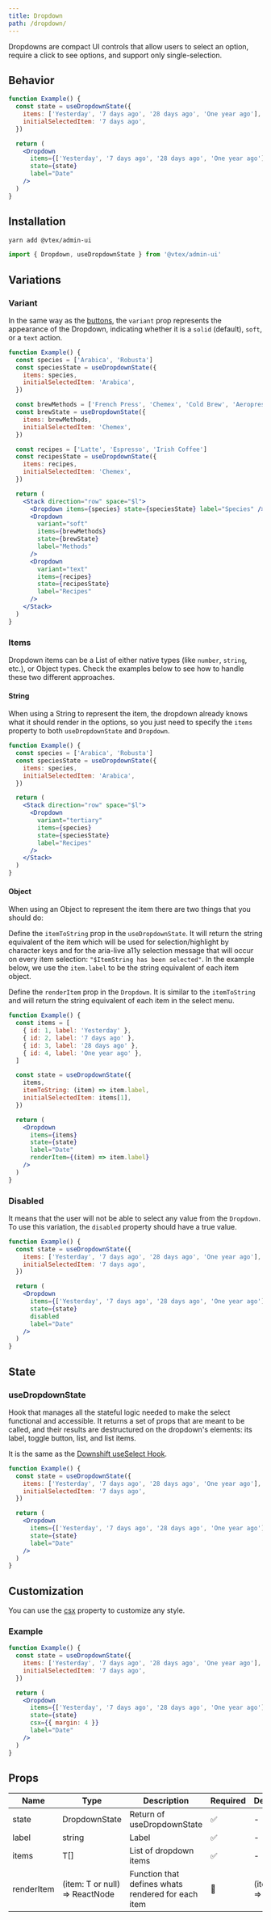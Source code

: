 ```yaml
---
title: Dropdown
path: /dropdown/
---
```


Dropdowns are compact UI controls that allow users to select an option, require a click to see options, and support only single-selection.

## Behavior

```jsx live
function Example() {
  const state = useDropdownState({
    items: ['Yesterday', '7 days ago', '28 days ago', 'One year ago'],
    initialSelectedItem: '7 days ago',
  })

  return (
    <Dropdown
      items={['Yesterday', '7 days ago', '28 days ago', 'One year ago']}
      state={state}
      label="Date"
    />
  )
}
```

## Installation

```sh isStatic
yarn add @vtex/admin-ui
```

```jsx isStatic
import { Dropdown, useDropdownState } from '@vtex/admin-ui'
```

## Variations

### Variant

In the same way as the [buttons](button/), the `variant` prop represents the appearance of the Dropdown, indicating whether it is a `solid` (default), `soft`, or a `text` action.

```jsx live
function Example() {
  const species = ['Arabica', 'Robusta']
  const speciesState = useDropdownState({
    items: species,
    initialSelectedItem: 'Arabica',
  })

  const brewMethods = ['French Press', 'Chemex', 'Cold Brew', 'Aeropress']
  const brewState = useDropdownState({
    items: brewMethods,
    initialSelectedItem: 'Chemex',
  })

  const recipes = ['Latte', 'Espresso', 'Irish Coffee']
  const recipesState = useDropdownState({
    items: recipes,
    initialSelectedItem: 'Chemex',
  })

  return (
    <Stack direction="row" space="$l">
      <Dropdown items={species} state={speciesState} label="Species" />
      <Dropdown
        variant="soft"
        items={brewMethods}
        state={brewState}
        label="Methods"
      />
      <Dropdown
        variant="text"
        items={recipes}
        state={recipesState}
        label="Recipes"
      />
    </Stack>
  )
}
```

### Items

Dropdown items can be a List of either native types (like `number`, `string`, etc.), or Object types. Check the examples below to see how to handle these two different approaches.

#### String

When using a String to represent the item, the dropdown already knows what it should render in the options, so you just need to specify the `items` property to both `useDropdownState` and `Dropdown`.

```jsx live
function Example() {
  const species = ['Arabica', 'Robusta']
  const speciesState = useDropdownState({
    items: species,
    initialSelectedItem: 'Arabica',
  })

  return (
    <Stack direction="row" space="$l">
      <Dropdown
        variant="tertiary"
        items={species}
        state={speciesState}
        label="Recipes"
      />
    </Stack>
  )
}
```

#### Object

When using an Object to represent the item there are two things that you should do:

Define the `itemToString` prop in the `useDropdownState`. It will return the string equivalent of the item which will be used for selection/highlight by character keys and for the aria-live a11y selection message that will occur on every item selection: `"$ItemString has been selected"`. In the example below, we use the `item.label` to be the string equivalent of each item object.

Define the `renderItem` prop in the `Dropdown`. It is similar to the `itemToString` and will return the string equivalent of each item in the select menu.

```jsx live
function Example() {
  const items = [
    { id: 1, label: 'Yesterday' },
    { id: 2, label: '7 days ago' },
    { id: 3, label: '28 days ago' },
    { id: 4, label: 'One year ago' },
  ]

  const state = useDropdownState({
    items,
    itemToString: (item) => item.label,
    initialSelectedItem: items[1],
  })

  return (
    <Dropdown
      items={items}
      state={state}
      label="Date"
      renderItem={(item) => item.label}
    />
  )
}
```

### Disabled

It means that the user will not be able to select any value from the `Dropdown`. To use this variation, the `disabled` property should have a true value.

```jsx live
function Example() {
  const state = useDropdownState({
    items: ['Yesterday', '7 days ago', '28 days ago', 'One year ago'],
    initialSelectedItem: '7 days ago',
  })

  return (
    <Dropdown
      items={['Yesterday', '7 days ago', '28 days ago', 'One year ago']}
      state={state}
      disabled
      label="Date"
    />
  )
}
```

## State

### useDropdownState

Hook that manages all the stateful logic needed to make the select functional and accessible. It returns a set of props that are meant to be called, and their results are destructured on the dropdown's elements: its label, toggle button, list, and list items.

It is the same as the [Downshift useSelect Hook](https://www.downshift-js.com/use-select).

```jsx live
function Example() {
  const state = useDropdownState({
    items: ['Yesterday', '7 days ago', '28 days ago', 'One year ago'],
    initialSelectedItem: '7 days ago',
  })

  return (
    <Dropdown
      items={['Yesterday', '7 days ago', '28 days ago', 'One year ago']}
      state={state}
      label="Date"
    />
  )
}
```

## Customization

You can use the [csx](https://admin-ui-docs.vercel.app/theming/inline-styles/#styles--csx) property to customize any style.

### Example

```jsx live
function Example() {
  const state = useDropdownState({
    items: ['Yesterday', '7 days ago', '28 days ago', 'One year ago'],
    initialSelectedItem: '7 days ago',
  })

  return (
    <Dropdown
      items={['Yesterday', '7 days ago', '28 days ago', 'One year ago']}
      state={state}
      csx={{ margin: 4 }}
      label="Date"
    />
  )
}
```

## Props

| Name       | Type                           | Description                                        | Required | Default        |
| ---------- | ------------------------------ | -------------------------------------------------- | -------- | -------------- |
| state      | DropdownState                  | Return of useDropdownState                         | ✅       | -              |
| label      | string                         | Label                                              | ✅       | -              |
| items      | T[]                            | List of dropdown items                             | ✅       | -              |
| renderItem | (item: T or null) => ReactNode | Function that defines whats rendered for each item | 🚫       | (item) => item |
